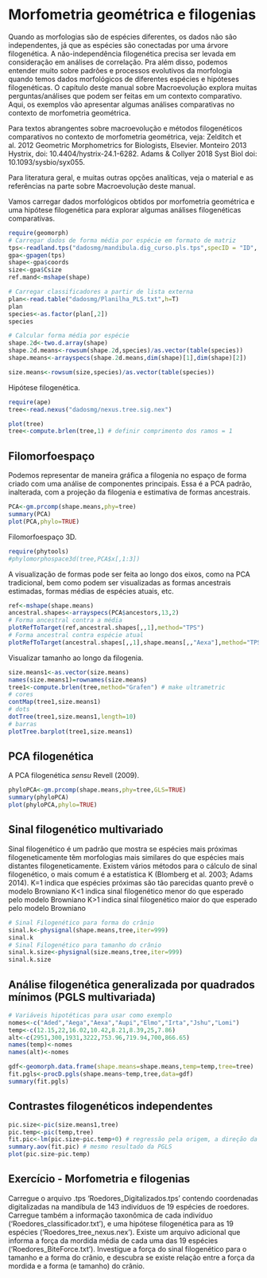 # Morfometria geométrica e filogenias

Quando as morfologias são de espécies diferentes, os dados não são independentes, já que as espécies são conectadas por uma árvore filogenética. A não-independência filogenética precisa ser levada em consideração em análises de correlação. Pra além disso, podemos entender muito sobre padrões e processos evolutivos da morfologia quando temos dados morfológicos de diferentes espécies e hipóteses filogenéticas. O capítulo deste manual sobre Macroevolução explora muitas perguntas/análises que podem ser feitas em um contexto comparativo.
Aqui, os exemplos vão apresentar algumas análises comparativas no contexto de morfometria geométrica.

Para textos abrangentes sobre macroevolução e métodos filogenéticos comparativos no contexto de morfometria geométrica, veja:
Zelditch et al. 2012 Geometric Morphometrics for Biologists, Elsevier.
Monteiro 2013 Hystrix, doi: 10.4404/hystrix-24.1-6282.
Adams & Collyer 2018 Syst Biol doi: 10.1093/sysbio/syx055.

Para literatura geral, e muitas outras opções analíticas, veja o material e as referências na parte sobre Macroevolução deste manual.

Vamos carregar dados morfológicos obtidos por morfometria geométrica e uma hipótese filogenética para explorar algumas análises filogenéticas comparativas.
```r
require(geomorph)
# Carregar dados de forma média por espécie em formato de matriz
tps<-readland.tps("dadosmg/mandibula.dig_curso.pls.tps",specID = "ID", readcurves = FALSE)
gpa<-gpagen(tps)
shape<-gpa$coords
size<-gpa$Csize
ref.mand<-mshape(shape)

# Carregar classificadores a partir de lista externa
plan<-read.table("dadosmg/Planilha_PLS.txt",h=T)
plan
species<-as.factor(plan[,2])
species

# Calcular forma média por espécie
shape.2d<-two.d.array(shape)
shape.2d.means<-rowsum(shape.2d,species)/as.vector(table(species))
shape.means<-arrayspecs(shape.2d.means,dim(shape)[1],dim(shape)[2])

size.means<-rowsum(size,species)/as.vector(table(species))
```

Hipótese filogenética.
```r
require(ape)
tree<-read.nexus("dadosmg/nexus.tree.sig.nex")

plot(tree)
tree<-compute.brlen(tree,1) # definir comprimento dos ramos = 1
```

## Filomorfoespaço
Podemos representar de maneira gráfica a filogenia no espaço de forma criado com uma análise de componentes principais. Essa é a PCA padrão, inalterada, com a projeção da filogenia e estimativa de formas ancestrais.
```r
PCA<-gm.prcomp(shape.means,phy=tree)
summary(PCA)
plot(PCA,phylo=TRUE)
```

Filomorfoespaço 3D.
```r
require(phytools)
#phylomorphospace3d(tree,PCA$x[,1:3])
```

A visualização de formas pode ser feita ao longo dos eixos, como na PCA tradicional, bem como podem ser visualizadas as formas ancestrais estimadas, formas médias de espécies atuais, etc.
```r
ref<-mshape(shape.means)
ancestral.shapes<-arrayspecs(PCA$ancestors,13,2)
# Forma ancestral contra a média
plotRefToTarget(ref,ancestral.shapes[,,1],method="TPS")
# Forma ancestral contra espécie atual
plotRefToTarget(ancestral.shapes[,,1],shape.means[,,"Aexa"],method="TPS")
```

Visualizar tamanho ao longo da filogenia.
```r
size.means1<-as.vector(size.means)
names(size.means1)=rownames(size.means)
tree1<-compute.brlen(tree,method="Grafen") # make ultrametric
# cores
contMap(tree1,size.means1)
# dots
dotTree(tree1,size.means1,length=10)
# barras
plotTree.barplot(tree1,size.means1)
```

## PCA filogenética
A PCA filogenética *sensu* Revell (2009).
```r
phyloPCA<-gm.prcomp(shape.means,phy=tree,GLS=TRUE)
summary(phyloPCA)
plot(phyloPCA,phylo=TRUE)
```

## Sinal filogenético multivariado
Sinal filogenético é um padrão que mostra se espécies mais próximas filogeneticamente têm morfologias mais similares do que espécies mais distantes filogeneticamente. Existem vários métodos para o cálculo de sinal filogenético, o mais comum é a estatística K (Blomberg et al. 2003; Adams 2014).
K=1 indica que espécies próximas são tão parecidas quanto prevê o modelo Browniano
K<1 indica sinal filogenético menor do que esperado pelo modelo Browniano
K>1 indica sinal filogenético maior do que esperado pelo modelo Browniano
```r
# Sinal Filogenético para forma do crânio
sinal.k<-physignal(shape.means,tree,iter=999)
sinal.k
# Sinal Filogenético para tamanho do crânio
sinal.k.size<-physignal(size.means,tree,iter=999)
sinal.k.size
```

## Análise filogenética generalizada por quadrados mínimos (PGLS multivariada)
```r
# Variáveis hipotéticas para usar como exemplo
nomes<-c("Aded","Aega","Aexa","Aupi","Elmo","Irta","Jshu","Lomi")
temp<-c(12.15,22,16.02,10.42,8.21,8.39,25,7.86)
alt<-c(2951,300,1931,3222,753.96,719.94,700,866.65)
names(temp)<-nomes
names(alt)<-nomes

gdf<-geomorph.data.frame(shape.means=shape.means,temp=temp,tree=tree)
fit.pgls<-procD.pgls(shape.means~temp,tree,data=gdf)
summary(fit.pgls)
```

## Contrastes filogenéticos independentes
```r
pic.size<-pic(size.means1,tree)
pic.temp<-pic(temp,tree)
fit.pic<-lm(pic.size~pic.temp+0) # regressão pela origem, a direção da subtração foi arbitrária no cálculo dos PICs
summary.aov(fit.pic) # mesmo resultado da PGLS
plot(pic.size~pic.temp)
```

## Exercício - Morfometria e filogenias
Carregue o arquivo .tps ‘Roedores_Digitalizados.tps’ contendo coordenadas digitalizadas na mandíbula de 143 indivíduos de 19 espécies de roedores. Carregue também a informação taxonômica de cada indivíduo (‘Roedores_classificador.txt’), e uma hipótese filogenética para as 19 espécies (‘Roedores_tree_nexus.nex’). Existe um arquivo adicional que informa a força da mordida média de cada uma das 19 espécies (‘Roedores_BiteForce.txt’).
Investigue a força do sinal filogenético para o tamanho e a forma do crânio, e descubra se existe relação entre a força da mordida e a forma (e tamanho) do crânio.




